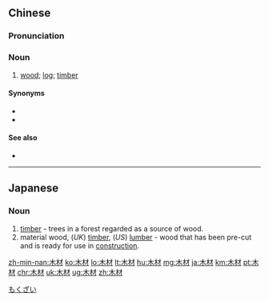 ==Chinese==
{{zh-forms}}

===Pronunciation===
{{zh-pron
|m=mùcái
|c=muk6 coi4
|h=pfs=muk-chhòi
|mn=bo̍k-châi/bo̍k-chhâi
|cat=n
}}

===Noun===
{{zh-noun}}

# [[wood]]; [[log]]; [[timber]] {{zh-mw|m:塊}}

====Synonyms====
* {{zh-l|木料}}
* {{zh-l|木頭|tr=mùtóu}}

====See also====
* {{zh-l|木柴}}

----

==Japanese==
{{ja-kanjitab|もく|ざい|yomi=on}}

===Noun===
{{ja-noun|もくざい}}

# [[timber]] - trees in a forest regarded as a source of wood.
# material wood, (''UK'') [[timber]], (''US'') [[lumber]] - wood that has been pre-cut and is ready for use in [[construction]].

[[Category:ja:Timber industry|もくざい]]

[[zh-min-nan:木材]]
[[ko:木材]]
[[lo:木材]]
[[lt:木材]]
[[hu:木材]]
[[mg:木材]]
[[ja:木材]]
[[km:木材]]
[[pt:木材]]
[[chr:木材]]
[[uk:木材]]
[[ug:木材]]
[[zh:木材]]